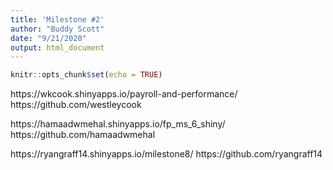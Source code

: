 ```yaml
---
title: 'Milestone #2'
author: "Buddy Scott"
date: "9/21/2020"
output: html_document
---
```


```r
knitr::opts_chunk$set(echo = TRUE)
```
https://wkcook.shinyapps.io/payroll-and-performance/
https://github.com/westleycook

https://hamaadwmehal.shinyapps.io/fp_ms_6_shiny/
https://github.com/hamaadwmehal

https://ryangraff14.shinyapps.io/milestone8/
https://github.com/ryangraff14


